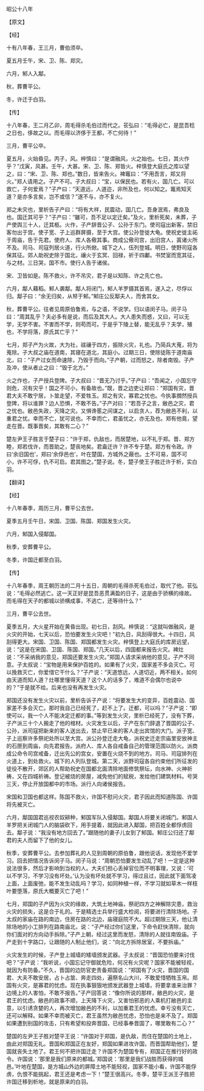 

昭公十八年

【原文】

【经】

十有八年春，王三月，曹伯须卒。

夏五月壬午，宋、卫、陈、郑灾。

六月，邾人入鄅。

秋，葬曹平公。

冬，许迁于白羽。

【传】

十八年春，王二月乙卯，周毛得杀毛伯过而代之。苌弘曰：“毛得必亡，是昆吾稔之日也，侈故之以。而毛得以济侈于王都，不亡何待！”

三月，曹平公卒。

夏五月，火始昏见。丙子，风。梓慎曰：“是谓融风，火之始也。七日，其火作乎？”戊寅，风甚。壬午，大甚。宋、卫、陈、郑皆火。梓慎登大庭氏之库以望之，曰：“宋、卫、陈、郑也。”数日，皆来告火。裨竈曰：“不用吾言，郑又将火。”郑人请用之。子产不可。子大叔曰：“宝，以保民也。若有火，国几亡。可以救亡，子何爱焉？”子产曰：“天道远，人道迩，非所及也，何以知之。竈焉知天道？是亦多言矣，岂不或信？”遂不与，亦不复火。

郑之未灾也，里析告子产曰：“将有大祥，民震动，国几亡。吾身泯焉，弗良及也。国迁其可乎？”子产曰：“雖可，吾不足以定迁矣。”及火，里析死矣，未葬，子产使舆三十人，迁其柩。火作，子产辞晋公子、公孙于东门。使司寇出新客，禁旧客勿出于宫。使子宽、子上巡群屏摄，至于大宫。使公孙登徙大龟。使祝史徙主祏于周庙，告于先君。使府人、库人各儆其事。商成公儆司宫，出旧宫人，寘诸火所不及。司马、司寇列居火道，行火所焮。城下之人，伍列登城。明日，使野司寇各保其征。郊人助祝史除于国北，禳火于玄冥、回禄，祈于四鄘。书焚室而宽其征，与之材。三日哭，国不市。使行人告于诸侯。

宋、卫皆如是。陈不救火，许不吊灾，君子是以知陈、许之先亡也。

六月，鄅人藉稻。邾人袭鄅。鄅人将闭门，邾人羊罗摄其首焉，遂入之，尽俘以归。鄅子曰：“余无归矣，从帑于邾。”邾庄公反鄅夫人，而舍其女。

秋，葬曹平公。往者见周原伯鲁焉，与之语，不说学。归以语闵子马。闵子马曰：“周其乱乎？夫必多有是说，而后及其大人。大人患失而惑，又曰，可以无学，无学不害。不害而不学，则苟而可。于是乎下陵上替，能无乱乎？夫学，殖也，不学将落，原氏其亡乎？”

七月，郑子产为火故，大为社，祓禳于四方，振除火灾，礼也。乃简兵大蒐，将为蒐除。子大叔之庙在道南，其寝在道北，其庭小。过期三日，使除徒陈于道南庙北，曰：“子产过女而命速除，乃毁于而向。”子产朝，过而怒之，除者南毁。子产及冲，使从者止之曰：“毁于北方。”

火之作也，子产授兵登陴。子大叔曰：“晋无乃讨乎。”子产曰：“吾闻之，小国忘守则危，况有灾乎！国之不可小，有备故也。”既，晋之边吏让郑曰：“郑国有灾，晋君大夫不敢宁居，卜筮走望，不爱牲玉。郑之有灾，寡君之忧也。今执事撊然授兵登陴，将以谁罪？边人恐惧，不敢不告。”子产对曰：“若吾子之言，敝邑之灾，君之忧也。敝邑失政，天降之灾。又惧谗慝之间谋之，以启贪人，荐为敝邑不利，以重君之忧。幸而不亡，犹可说也。不幸而亡，君虽忧之，亦无及也。郑有他竟，望走在晋。既事晋矣，其敢有二心？”

楚左尹王子胜言于楚子曰：“许于郑，仇敌也，而居楚地，以不礼于郑。晋、郑方睦，郑若伐许，而晋助之，楚丧地矣。君盍迁许？许不专于楚。郑方有令政。许曰‘余旧国也’，郑曰‘余俘邑也’，叶在楚国，方城外之蔽也。土不可易，国不可小，许不可俘，仇不可启。君其图之。”楚子说。冬，楚子使王子胜迁许于析，实白羽。

【翻译】

【经】

十八年春季，周历三月，曹平公去世。

夏季五月壬午日，宋国、卫国、陈国、郑国发生火灾。

六月，邾国入侵鄅国。

秋季，安葬曹平公。

冬季，许国迁都至白羽。

【传】

十八年春季，周王朝历法的二月十五日，周朝的毛得杀死毛伯过，取代了他。苌弘说：“毛得必然逃亡。这一天正好是昆吾恶贯满盈的日子，这是由于骄横的缘故。而毛得在天子的都城以骄横成事，不逃亡，还等待什么？”

三月，曹平公去世。

夏季五月，大火星开始在黄昏出现。初七日，刮风。梓慎说：“这就叫做融风，是火灾的开始，七天以后，恐怕要发生火灾吧！”初九日，风刮得很大。十四日，风刮得更大。宋国、卫国、陈国、郑国都发生火灾。梓慎登上大庭氏的库房远望，说：“这是在宋国、卫国、陈国、郑国。”几天以后，四国都来报告火灾。裨灶说：“不采纳我的意见，郑国还要发生火灾。”郑国人请求采纳他的意见，子产不同意。子太叔说：“宝物是用来保护百姓的。如果有了火灾，国家差不多会灭亡。可以挽救灭亡，你爱惜它干什么？”子产说：“天道悠远，人道切近，两不相关。如何由天道而知人道？灶哪里懂得天道？这个人的话多了，难道不会偶尔也说中的？”于是就不给。后来也没有再发生火灾。

郑国还没有发生火灾以前，里析告诉子产说：“将要发生大的变异，百姓震动、国家差不多会灭亡。那时我自己已经死了，赶不上了。迁都，可以吗？”子产说：“即使可以，我一个人不能决定迁都的事。”等到发生火灾，里析已经死了，没有下葬，子产派三十个人搬走了他的棺材。火灾发生以后，子产在东门辞退了晋国的公子、公孙，派司寇把新来的客人送出去，禁止早已来的客人走出宾馆的大门。派子宽、子上巡察许多祭祀处所以至大宫。派公孙登迁走大龟，派祝史迁走宗庙里安放神主的石匣到周庙，向先君报告。派府人、库人各自戒备自己的管理范围以防火。派商成公命令司宫戒备，迁出先公的宫女，安置在火烧不到的地方。司马、司寇排列在火道上，到处救火。城下的人列队登城。第二天，派野司寇各自约束他们所征发的徒役不散开，郊区的人帮助祝史在国都北面清除地面修筑祭坛，向水神、火神祈祷，又在四城祈祷。登记被烧的房屋，减免他们的赋税，发给他们建筑材料。号哭三天，停止开放国都中的市场。派行人向诸侯报告。

宋国和卫国也都这样。陈国不救火，许国不慰问火灾，君子因此而知道陈国、许国将先被灭亡。

六月，鄅国国君巡视农奴耕种，邾国军队入侵鄅国。鄅国人将要关闭城门。邾国人羊罗把关闭城门人的脑袋砍下，用手提着，就因此进入鄅国，把百姓全都俘虏回去。鄅子说：“我没有地方回去了。”跟随他的妻子儿女到了邾国。邾庄公归还了鄅君的夫人而留下了他的女儿。

秋季，安葬曹平公。去参加葬礼的人见到周朝的原伯鲁，跟他说话，发现他不爱学习。回去把情况告诉闵子马。闵子马说：“周朝恐怕要发生动乱了吧！一定是这种说法很多，然后才影响到当权的人。大夫们担心丢掉官位而不明事理，又说：‘可以不学习，不学习没有坏处。’认为没有坏处就不学习，得过且过，因此就下面驾凌上面，上面废弛，能不发生动乱吗？学习，如同种植一样，不学习就如草木一样枝叶要堕落，原氏大概要灭亡了吧！”

七月，郑国的子产因为火灾的缘故，大筑土地神庙，祭祀四方之神解除灾患，救治火灾的损失，这是合于礼的。于是精选士兵举行盛大检阅，将要进行清除场地。子太叔的家庙在路的南边，住房在路的北边，庙寝庭院不大。超过期限三天，他让清除场地的小工排列在路南庙北，说：“子产经过你们这里，下命令赶快清除，就向你们面对的方向动手拆除。”子产上朝，经过这里而发怒，清除的人就往南毁庙。子产走到十字路口，让跟随的人制止他们，说：“向北方拆除居室，不要拆庙。”

火灾发生的时候，子产登上城墙的矮墙颁发武器。子太叔说：“晋国恐怕要来讨伐吧？”子产说：“我听说，小国忘记守御就危险，何况有火灾呢？国家不能被轻视，就因为有防备。”不久，晋国的边防官吏责备郑国说：“郑国有了火灾，晋国的国君、大夫不敢安居，占卜占筮、奔走四处，遍祭名山大川，不敢爱惜牺牲玉帛。郑国有火灾，是寡君的忧虑。现在执事狠狠地颁发武器登上城墙，将要拿谁来治罪？边境上的人害怕，不敢不报告。”子产回答说：“像你所说的那样，敝邑的火灾，是君王的忧虑。敝邑的政事不顺，上天降下火灾，又害怕邪恶的人乘机打敝邑的主意，以引诱贪婪的人，再次增加敝邑的不利，以加重君王的忧虑。幸亏没有灭亡，还可以解释。如果不幸而被灭亡，君王虽然为敝邑忧虑，恐怕也是来不及了。郑国如果遭到别国的攻击，只有希望和投奔晋国，已经事奉晋国了，哪里敢有二心？”

楚国的左尹王子胜对楚平王说：“许国对于郑国，是仇敌，而住在楚国的土地上，由此对郑国无礼。晋国和郑国正在友好，郑国如果进攻许国，而晋国帮助他们，楚国就丧失土地了。君王何不把许国迁走？许国不为楚国专有，郑国正在推行好的政令。许国说：‘那里是我们原来的都城。’郑国说：‘那里是我们战胜而获得的城邑。’叶地在楚国，是方城山外边的屏障土地不能轻视，国家不能小看，许国不能俘虏，仇恨不能挑起，君王还是考虑一下！”楚王很高兴。冬季，楚平王派王子胜把许国迁移到析地，就是原来的白羽。


